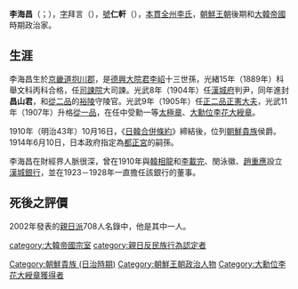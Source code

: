 {{unreferenced|time=2014-11-04T03:17:37+00:00}}
'''李海昌'''（{{kor|k=이해창|hanja=李海昌|rm=Yi Hae-chang}}；{{bd|1865年|10月15日|1945年|3月2日}}），[[表字|字]]拜言（{{lang|ko|배언}}），[[號|號]]'''仁軒'''（{{lang|ko|인헌}}），[[本貫|本貫]][[全州李氏|全州李氏]]，[[朝鮮王朝|朝鮮王朝]]後期和[[大韓帝國|大韓帝國]]時期政治家。

==生涯==
李海昌生於[[京畿道|京畿道]][[抱川郡|抱川郡]]，是[[德興大院君|德興大院君]][[李岹|李岹]]十三世孫，光緒15年（1889年）科舉文科丙科合格，任[[司諫院|司諫院]]大司諫。光武8年（1904年）任[[漢城府|漢城府]]判尹，同年進封'''昌山君'''，和[[從二品|從二品]]的[[洪裕陵|裕陵]]守陵官。光武9年（1905年）任[[正二品|正二品]][[正憲大夫|正憲大夫]]，光武11年（1907年）升格[[從一品|從一品]]，在任中受勳一等[[太極章|太極章]]、[[大勳位李花大綬章|大勳位李花大綬章]]。

1910年（明治43年）10月16日，《[[日韓合併條約|日韓合併條約]]》締結後，位列[[朝鮮貴族_(日治時期)|朝鮮貴族]]侯爵。1914年6月10日，日本政府指定為[[都正宮|都正宮]]的嗣孫。

李海昌在財經界人脈很深，曾在1910年與[[韓相龍|韓相龍]]和[[李載完|李載完]]、閔泳徽、[[趙重應|趙重應]]設立[[漢城銀行|漢城銀行]]，並在1923－1928年一直擔任該銀行的董事。

==死後之評價==
2002年發表的[[親日派|親日派]]708人名錄中，他是其中一人。

{{全州李氏王公族與朝鮮貴族世系圖}}

[[Category:朝鮮貴族_(日治時期)|Category:朝鮮貴族 (日治時期)]]
[[category:大韓帝國宗室|category:大韓帝國宗室]]
[[category:親日反民族行為認定者|category:親日反民族行為認定者]]
[[Category:朝鮮王朝政治人物|Category:朝鮮王朝政治人物]]
[[Category:大勳位李花大綬章獲得者|Category:大勳位李花大綬章獲得者]]